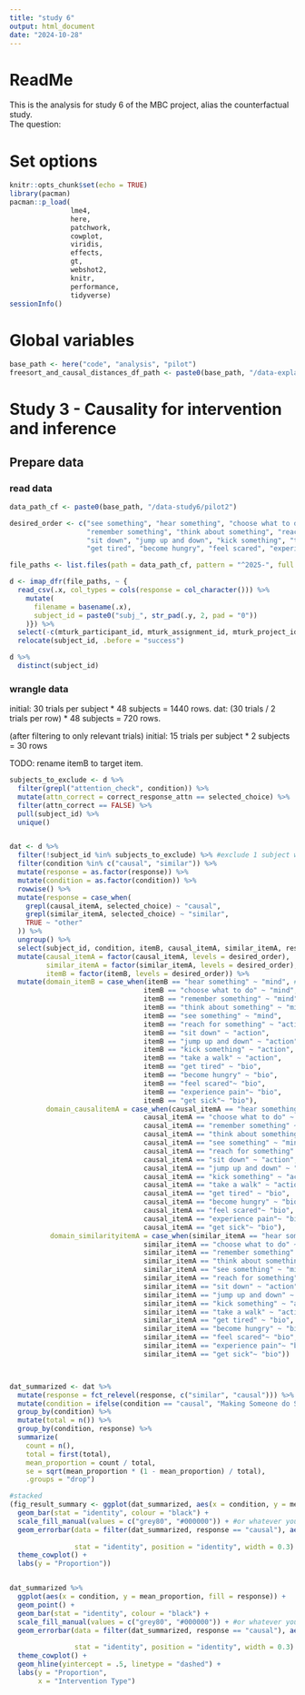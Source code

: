 ```yaml
---
title: "study 6"
output: html_document
date: "2024-10-28"
---
```


# ReadMe

This is the analysis for study 6 of the MBC project, alias the counterfactual study.  
The question: 

# Set options

```r
knitr::opts_chunk$set(echo = TRUE)
library(pacman)
pacman::p_load(
               lme4, 
               here, 
               patchwork, 
               cowplot, 
               viridis, 
               effects, 
               gt,
               webshot2,
               knitr,
               performance,
               tidyverse)
sessionInfo()

```

# Global variables

```r
base_path <- here("code", "analysis", "pilot")
freesort_and_causal_distances_df_path <- paste0(base_path, "/data-explanation_1/freesort_minus_causals.csv")

```


# Study 3 - Causality for intervention and inference

## Prepare data

### read data

```r
data_path_cf <- paste0(base_path, "/data-study6/pilot2")

desired_order <- c("see something", "hear something", "choose what to do", 
                   "remember something", "think about something", "reach for something", 
                   "sit down", "jump up and down", "kick something", "take a walk", 
                   "get tired", "become hungry", "feel scared", "experience pain", "get sick")

file_paths <- list.files(path = data_path_cf, pattern = "^2025-", full.names = TRUE)

d <- imap_dfr(file_paths, ~ {
  read_csv(.x, col_types = cols(response = col_character())) %>%
    mutate(
      filename = basename(.x),
      subject_id = paste0("subj_", str_pad(.y, 2, pad = "0"))
    )}) %>%
  select(-c(mturk_participant_id, mturk_assignment_id, mturk_project_id)) %>%
  relocate(subject_id, .before = "success")

d %>% 
  distinct(subject_id)

```

### wrangle data

initial: 30 trials per subject * 48 subjects = 1440 rows.
dat: (30 trials / 2 trials per row) * 48 subjects = 720 rows.

(after filtering to only relevant trials)
initial: 15 trials per subject * 2 subjects = 30 rows

TODO: rename itemB to target item.

```r
subjects_to_exclude <- d %>%
  filter(grepl("attention_check", condition)) %>% 
  mutate(attn_correct = correct_response_attn == selected_choice) %>% 
  filter(attn_correct == FALSE) %>%
  pull(subject_id) %>% 
  unique()


dat <- d %>% 
  filter(!subject_id %in% subjects_to_exclude) %>% #exclude 1 subject who failed attn check
  filter(condition %in% c("causal", "similar")) %>%
  mutate(response = as.factor(response)) %>% 
  mutate(condition = as.factor(condition)) %>% 
  rowwise() %>%
  mutate(response = case_when(
    grepl(causal_itemA, selected_choice) ~ "causal",
    grepl(similar_itemA, selected_choice) ~ "similar",
    TRUE ~ "other"
  )) %>% 
  ungroup() %>% 
  select(subject_id, condition, itemB, causal_itemA, similar_itemA, response) %>% 
  mutate(causal_itemA = factor(causal_itemA, levels = desired_order),
         similar_itemA = factor(similar_itemA, levels = desired_order),
         itemB = factor(itemB, levels = desired_order)) %>% 
  mutate(domain_itemB = case_when(itemB == "hear something" ~ "mind", #labels for first item of pair
                                 itemB == "choose what to do" ~ "mind",
                                 itemB == "remember something" ~ "mind",
                                 itemB == "think about something" ~ "mind",
                                 itemB == "see something" ~ "mind",
                                 itemB == "reach for something" ~ "action",
                                 itemB == "sit down" ~ "action", 
                                 itemB == "jump up and down" ~ "action",
                                 itemB == "kick something" ~ "action",
                                 itemB == "take a walk" ~ "action",
                                 itemB == "get tired" ~ "bio", 
                                 itemB == "become hungry" ~ "bio",
                                 itemB == "feel scared"~ "bio",
                                 itemB == "experience pain"~ "bio",
                                 itemB == "get sick"~ "bio"),
         domain_causalitemA = case_when(causal_itemA == "hear something" ~ "mind", 
                                 causal_itemA == "choose what to do" ~ "mind",
                                 causal_itemA == "remember something" ~ "mind",
                                 causal_itemA == "think about something" ~ "mind",
                                 causal_itemA == "see something" ~ "mind",
                                 causal_itemA == "reach for something" ~ "action",
                                 causal_itemA == "sit down" ~ "action", 
                                 causal_itemA == "jump up and down" ~ "action",
                                 causal_itemA == "kick something" ~ "action",
                                 causal_itemA == "take a walk" ~ "action",
                                 causal_itemA == "get tired" ~ "bio", 
                                 causal_itemA == "become hungry" ~ "bio",
                                 causal_itemA == "feel scared"~ "bio",
                                 causal_itemA == "experience pain"~ "bio",
                                 causal_itemA == "get sick"~ "bio"),
          domain_similarityitemA = case_when(similar_itemA == "hear something" ~ "mind", 
                                 similar_itemA == "choose what to do" ~ "mind",
                                 similar_itemA == "remember something" ~ "mind",
                                 similar_itemA == "think about something" ~ "mind",
                                 similar_itemA == "see something" ~ "mind",
                                 similar_itemA == "reach for something" ~ "action",
                                 similar_itemA == "sit down" ~ "action", 
                                 similar_itemA == "jump up and down" ~ "action",
                                 similar_itemA == "kick something" ~ "action",
                                 similar_itemA == "take a walk" ~ "action",
                                 similar_itemA == "get tired" ~ "bio", 
                                 similar_itemA == "become hungry" ~ "bio",
                                 similar_itemA == "feel scared"~ "bio",
                                 similar_itemA == "experience pain"~ "bio",
                                 similar_itemA == "get sick"~ "bio")) 




```


```r
dat_summarized <- dat %>%
  mutate(response = fct_relevel(response, c("similar", "causal"))) %>%
  mutate(condition = ifelse(condition == "causal", "Making Someone do Something", "Giving Creature Ability")) %>%
  group_by(condition) %>%
  mutate(total = n()) %>% 
  group_by(condition, response) %>%
  summarize(
    count = n(),  
    total = first(total), 
    mean_proportion = count / total, 
    se = sqrt(mean_proportion * (1 - mean_proportion) / total),  
    .groups = "drop")

#stacked
(fig_result_summary <- ggplot(dat_summarized, aes(x = condition, y = mean_proportion, fill = response)) +
  geom_bar(stat = "identity", colour = "black") +
  scale_fill_manual(values = c("grey80", "#000000")) + #or whatever you'd like!
  geom_errorbar(data = filter(dat_summarized, response == "causal"), aes(ymax = mean_proportion + se,
                                                                         ymin = mean_proportion - se),
                stat = "identity", position = "identity", width = 0.3) +
  theme_cowplot() +
  labs(y = "Proportion"))


dat_summarized %>%
  ggplot(aes(x = condition, y = mean_proportion, fill = response)) +
  geom_point() +
  geom_bar(stat = "identity", colour = "black") +
  scale_fill_manual(values = c("grey80", "#000000")) + #or whatever you'd like!
  geom_errorbar(data = filter(dat_summarized, response == "causal"), aes(ymax = mean_proportion + se,
                                                                         ymin = mean_proportion - se),
                stat = "identity", position = "identity", width = 0.3) +
  theme_cowplot() +
  geom_hline(yintercept = .5, linetype = "dashed") +
  labs(y = "Proportion",
       x = "Intervention Type")


 
 
```




